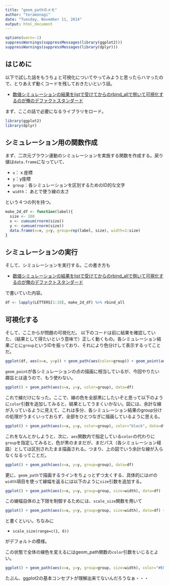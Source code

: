 ```yaml
---
title: "geom_pathのメモ"
author: "teramonagi"
date: "Tuesday, November 11, 2014"
output: html_document
---
```

```r
options(warn=-1)
suppressWarnings(suppressMessages(library(ggplot2)))
suppressWarnings(suppressMessages(library(dplyr)))
```
## はじめに
以下で試した話をもうちょと可視化についてやってみようと思ったらハマったので、とりあえず動くコードを残しておきたいという話。

- [数値シミュレーションの結果をlistで受けてからのrbind_allで捌いて可視化するのが俺のデファクトスタンダード](http://d.hatena.ne.jp/teramonagi/20140913/1410565013)


まず、ここの話で必要になるライブラリをロード。
```r
library(ggplot2)
library(dplyr)
```

## シミュレーション用の関数作成
まず、二次元ブラウン運動のシミュレーションを実施する関数を作成する。戻り値は`data.frame`になっていて、

- `x`：ｘ座標
- `y`：y座標
- `group`：各シミュレーションを区別するためのID的な文字
- `width`： あとで使う線の太さ

という４つの列を持つ。
```r
make_2d_df <- function(label){
  size <- 100
  x <- cumsum(rnorm(size))
  y <- cumsum(rnorm(size))
  data.frame(x=x, y=y, group=rep(label, size), width=1:size)
}
```

## シミュレーションの実行
そして、シミュレーションを実行する。この書き方も

- [数値シミュレーションの結果をlistで受けてからのrbind_allで捌いて可視化するのが俺のデファクトスタンダード](http://d.hatena.ne.jp/teramonagi/20140913/1410565013)

で書いていた内容。
```r
df <- lapply(LETTERS[1:10], make_2d_df) %>% rbind_all
```

## 可視化する
そして、ここからが問題の可視化だ。
以下のコードは前に結果を確認していた、（結果として得たいという意味で）正しく動くもの。各シミュレーション結果ごとに`group`というIDを振っており、それにより色分けして表示するってことだ。
```r
ggplot(df, aes(x=x, y=y)) + geom_path(aes(color=group)) + geom_point(aes(color=group), size=3)
```

`geom_point`が各シミュレーションの点の描画に相当しているが、今回やりたい趣旨とは違うので、もう使わない。
```r
ggplot() + geom_path(aes(x=x, y=y, color=group), data=df)
```

これで線だけになった。ここで、線の色を全部黒にしたいぞと思って以下のように`color`引数を追加してみると、結果としてうまくいかない。図には、余計な線が入っているように見えて、これは多分、各シミュレーション結果のgroup分けの処理がうまくいっておらず、全部をひとつなぎに描画しているように思える。
```r
ggplot() + geom_path(aes(x=x, y=y, color=group), color="black", data=df)
```


これをなんとかしようと、次に、`aes`関数内で指定している`color`の代わりに`group`を指定してみると、色が黒のままだが、まだパス（各シミュレーション経路）としては区別されたまま描画される。つまり、上の図でいう余計な線が入らなくなるってことだ。
```r
ggplot() + geom_path(aes(x=x, y=y, group=group), data=df)
```

更に、`geom_path`で描画するラインをちょっとずつ太くする、具体的には`df`の`width`項目を使って線幅を返るには以下のように`size`引数を追加する。
```r
ggplot() + geom_path(aes(x=x, y=y, group=group, size=width), data=df) 
```


この線幅自体の上下限を制御するためには、`scale_size`関数を用いて
```r
ggplot() + geom_path(aes(x=x, y=y, group=group, size=width), data=df) + scale_size(range=c(0.1, 1))
```

と書くといい。ちなみに

- `scale_size(range=c(1, 6))`

がデフォルトの模様。

この状態で全体の線色を変えるにはgeom_path関数の`color`引数をいじるとよい。
```r
ggplot() + geom_path(aes(x=x, y=y, group=group, size=width), color="#EC008C", data=df) + scale_size(range=c(0.1, 1))
```

たぶん、ggplot2の基本コンセプトが理解出来てないんだろうなぁ・・・